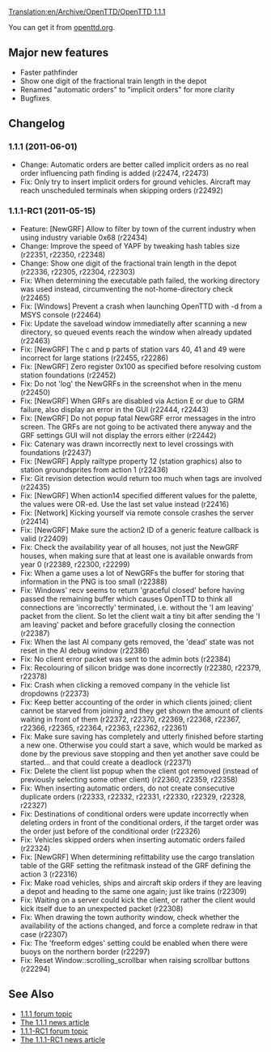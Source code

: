 [[Translation:en/Archive/OpenTTD/OpenTTD 1.1.1]]


{{en/Archive/OpenTTD/NaviPrevNext|prev=en/Archive/OpenTTD/OpenTTD 1.1.0|next=en/Archive/OpenTTD/OpenTTD 1.1.2|date=2011-06-01}}

You can get it from [http://www.openttd.org/download-stable/1.1.1 openttd.org].

==Major new features==

* Faster pathfinder
* Show one digit of the fractional train length in the depot
* Renamed "automatic orders" to "implicit orders" for more clarity
* Bugfixes

==Changelog==

===1.1.1 (2011-06-01)===

* Change: Automatic orders are better called implicit orders as no real order influencing path finding is added (r22474, r22473)
* Fix: Only try to insert implicit orders for ground vehicles. Aircraft may reach unscheduled terminals when skipping orders {{en/Flyspray|4624}} (r22492)

===1.1.1-RC1 (2011-05-15)===

* Feature: [NewGRF] Allow to filter by town of the current industry when using industry variable 0x68 {{en/Flyspray|4591}} (r22434)
* Change: Improve the speed of YAPF by tweaking hash tables size (r22351, r22350, r22348)
* Change: Show one digit of the fractional train length in the depot (r22336, r22305, r22304, r22303)
* Fix: When determining the executable path failed, the working directory was used instead, circumventing the not-home-directory check {{en/Flyspray|4613}} (r22465)
* Fix: [Windows] Prevent a crash when launching OpenTTD with -d from a MSYS console {{en/Flyspray|4587}} (r22464)
* Fix: Update the saveload window immediatelly after scanning a new directory, so queued events reach the window when already updated {{en/Flyspray|4615}} (r22463)
* Fix: [NewGRF] The c and p parts of station vars 40, 41 and 49 were incorrect for large stations (r22455, r22286)
* Fix: [NewGRF] Zero register 0x100 as specified before resolving custom station foundations (r22452)
* Fix: Do not 'log' the NewGRFs in the screenshot when in the menu {{en/Flyspray|4610}} (r22450)
* Fix: [NewGRF] When GRFs are disabled via Action E or due to GRM failure, also display an error in the GUI (r22444, r22443)
* Fix: [NewGRF] Do not popup fatal NewGRF error messages in the intro screen. The GRFs are not going to be activated there anyway and the GRF settings GUI will not display the errors either (r22442)
* Fix: Catenary was drawn incorrectly next to level crossings with foundations (r22437)
* Fix: [NewGRF] Apply railtype property 12 (station graphics) also to station groundsprites from action 1 (r22436)
* Fix: Git revision detection would return too much when tags are involved (r22435)
* Fix: [NewGRF] When action14 specified different values for the palette, the values were OR-ed. Use the last set value instead (r22416)
* Fix: [Network] Kicking yourself via remote console crashes the server {{en/Flyspray|4606}} (r22414)
* Fix: [NewGRF] Make sure the action2 ID of a generic feature callback is valid (r22409)
* Fix: Check the availability year of all houses, not just the NewGRF houses, when making sure that at least one is available onwards from year 0 {{en/Flyspray|4581}} (r22389, r22300, r22299)
* Fix: When a game uses a lot of NewGRFs the buffer for storing that information in the PNG is too small (r22388)
* Fix: Windows' recv seems to return 'graceful closed' before having passed the remaining buffer which causes OpenTTD to think all connections are 'incorrectly' terminated, i.e. without the 'I am leaving' packet from the client. So let the client wait a tiny bit after sending the 'I am leaving' packet and before gracefully closing the connection {{en/Flyspray|4601}} (r22387)
* Fix: When the last AI company gets removed, the 'dead' state was not reset in the AI debug window {{en/Flyspray|4602}} (r22386)
* Fix: No client error packet was sent to the admin bots {{en/Flyspray|4585}} (r22384)
* Fix: Recolouring of silicon bridge was done incorrectly (r22380, r22379, r22378)
* Fix: Crash when clicking a removed company in the vehicle list dropdowns {{en/Flyspray|4592}} (r22373)
* Fix: Keep better accounting of the order in which clients joined; client cannot be starved from joining and they get shown the amount of clients waiting in front of them (r22372, r22370, r22369, r22368, r22367, r22366, r22365, r22364, r22363, r22362, r22361)
* Fix: Make sure saving has completely and utterly finished before starting a new one. Otherwise you could start a save, which would be marked as done by the previous save stopping and then yet another save could be started... and that could create a deadlock {{en/Flyspray|4596}} (r22371)
* Fix: Delete the client list popup when the client got removed (instead of previously selecting some other client) (r22360, r22359, r22358)
* Fix: When inserting automatic orders, do not create consecutive duplicate orders (r22333, r22332, r22331, r22330, r22329, r22328, r22327)
* Fix: Destinations of conditional orders were update incorrectly when deleting orders in front of the conditional orders, if the target order was the order just before of the conditional order (r22326)
* Fix: Vehicles skipped orders when inserting automatic orders failed (r22324)
* Fix: [NewGRF] When determining refittability use the cargo translation table of the GRF setting the refitmask instead of the GRF defining the action 3 (r22316)
* Fix: Make road vehicles, ships and aircraft skip orders if they are leaving a depot and heading to the same one again; just like trains (r22309)
* Fix: Waiting on a server could kick the client, or rather the client would kick itself due to an unexpected packet {{en/Flyspray|4574}} (r22308)
* Fix: When drawing the town authority window, check whether the availability of the actions changed, and force a complete redraw in that case (r22307)
* Fix: The 'freeform edges' setting could be enabled when there were buoys on the northern border {{en/Flyspray|4580}} (r22297)
* Fix: Reset Window::scrolling_scrollbar when raising scrollbar buttons {{en/Flyspray|4571}} (r22294)

==See Also==

*[http://www.tt-forums.net/viewtopic.php?f=29&t=54903 1.1.1 forum topic]
*[http://www.openttd.org/en/news/149 The 1.1.1 news article]
*[http://www.tt-forums.net/viewtopic.php?f=29&t=54534 1.1.1-RC1 forum topic]
*[http://www.openttd.org/en/news/148 The 1.1.1-RC1 news article]